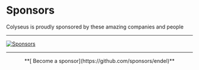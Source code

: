 
# Sponsors

Colyseus is proudly sponsored by these amazing companies and people <HeartFillIcon/>

---

<a href="https://cdn.jsdelivr.net/gh/colyseus/.github@main/sponsorkit/sponsors.svg">
    <Image src="https://cdn.jsdelivr.net/gh/colyseus/.github@main/sponsorkit/sponsors.svg" width={0} height={0} style={{ width: '100%', height: 'auto' }} alt="Sponsors" />
</a>

---

<center>
    **[<HeartFillIcon/> Become a sponsor](https://github.com/sponsors/endel)**
</center>